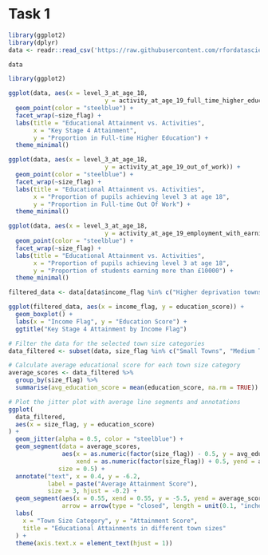 # Task 1

```r
library(ggplot2)
library(dplyr)
data <- readr::read_csv('https://raw.githubusercontent.com/rfordatascience/tidytuesday/master/data/2024/2024-01-23/english_education.csv')
```
```r
data
```

```r
library(ggplot2)

ggplot(data, aes(x = level_3_at_age_18, 
                           y = activity_at_age_19_full_time_higher_education)) +
  geom_point(color = "steelblue") +
  facet_wrap(~size_flag) +
  labs(title = "Educational Attainment vs. Activities",
       x = "Key Stage 4 Attainment",
       y = "Proportion in Full-time Higher Education") +
  theme_minimal()
```

```r
ggplot(data, aes(x = level_3_at_age_18, 
                           y = activity_at_age_19_out_of_work)) +
  geom_point(color = "steelblue") +
  facet_wrap(~size_flag) +
  labs(title = "Educational Attainment vs. Activities",
       x = "Proportion of pupils achieving level 3 at age 18",
       y = "Proportion in Full-time Out Of Work") +
  theme_minimal()
```

```r
ggplot(data, aes(x = level_3_at_age_18, 
                           y = activity_at_age_19_employment_with_earnings_above_10_000)) +
  geom_point(color = "steelblue") +
  facet_wrap(~size_flag) +
  labs(title = "Educational Attainment vs. Activities",
       x = "Proportion of pupils achieving level 3 at age 18",
       y = "Proportion of students earning more than £10000") +
  theme_minimal()
```


```r
filtered_data <- data[data$income_flag %in% c("Higher deprivation towns", "Mid deprivation towns", "Lower deprivation towns"), ]

ggplot(filtered_data, aes(x = income_flag, y = education_score)) +
  geom_boxplot() +
  labs(x = "Income Flag", y = "Education Score") +
  ggtitle("Key Stage 4 Attainment by Income Flag")
```

```r
# Filter the data for the selected town size categories
data_filtered <- subset(data, size_flag %in% c("Small Towns", "Medium Towns", "Large Towns"))

# Calculate average educational score for each town size category
average_scores <- data_filtered %>%
  group_by(size_flag) %>%
  summarise(avg_education_score = mean(education_score, na.rm = TRUE))

# Plot the jitter plot with average line segments and annotations
ggplot(
  data_filtered,
  aes(x = size_flag, y = education_score)
) +
  geom_jitter(alpha = 0.5, color = "steelblue") +
  geom_segment(data = average_scores,
               aes(x = as.numeric(factor(size_flag)) - 0.5, y = avg_education_score, 
                   xend = as.numeric(factor(size_flag)) + 0.5, yend = avg_education_score),
              size = 0.5) +
  annotate("text", x = 0.4, y = -6.2, 
           label = paste("Average Attainment Score"),
           size = 3, hjust = -0.2) +
  geom_segment(aes(x = 0.55, xend = 0.55, y = -5.5, yend = average_scores$avg_education_score[1]),
               arrow = arrow(type = "closed", length = unit(0.1, "inches")), size = 0.1) +
  labs(
    x = "Town Size Category", y = "Attainment Score",
    title = "Educational Attainments in different town sizes"
  ) +
  theme(axis.text.x = element_text(hjust = 1))
```        
